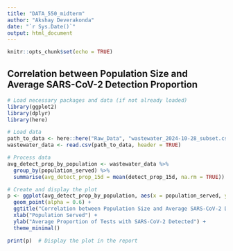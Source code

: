 ```yaml
---
title: "DATA_550_midterm"
author: "Akshay Deverakonda"
date: "`r Sys.Date()`"
output: html_document
---
```


```r
knitr::opts_chunk$set(echo = TRUE)
```

## Correlation between Population Size and Average SARS-CoV-2 Detection Proportion

```r
# Load necessary packages and data (if not already loaded)
library(ggplot2)
library(dplyr)
library(here)

# Load data
path_to_data <- here::here("Raw_Data", "wastewater_2024-10-28_subset.csv")
wastewater_data <- read.csv(path_to_data, header = TRUE)

# Process data
avg_detect_prop_by_population <- wastewater_data %>%
  group_by(population_served) %>%
  summarise(avg_detect_prop_15d = mean(detect_prop_15d, na.rm = TRUE))

# Create and display the plot
p <- ggplot(avg_detect_prop_by_population, aes(x = population_served, y = avg_detect_prop_15d)) +
  geom_point(alpha = 0.6) +
  ggtitle("Correlation between Population Size and Average SARS-CoV-2 Detection Proportion") +
  xlab("Population Served") +
  ylab("Average Proportion of Tests with SARS-CoV-2 Detected") +
  theme_minimal()

print(p)  # Display the plot in the report

```
